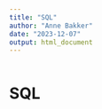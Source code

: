 ```yaml
---
title: "SQL"
author: "Anne Bakker"
date: "2023-12-07"
output: html_document
---
```


```r

```
# SQL
